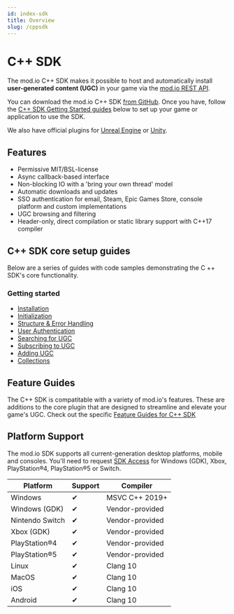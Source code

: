 ```yaml
---
id: index-sdk
title: Overview
slug: /cppsdk
---
```


# C++ SDK

The mod.io C++ SDK makes it possible to host and automatically install **user-generated content (UGC)** in your game via the [mod.io REST API](/restapi).

<div className="simplecard-grid">

  <SimpleCard
    shadow="tl"
    title="Core SDK"
    image="/img/icon_modio.svg"
    text="Facilitates core mod.io service functionality, such as authentication, filtering and subscription management."
    moreLink="/cppsdk/installation/"
  />
    <SimpleCard
    shadow="tl"
    title="Features"
    image="/img/icon_tui.svg"
    text="Explore a variety of customizable offerings that work alongside the UE Plugin to enhance UGC in your game."
    moreLink="/features/"
  />
</div>

You can download the mod.io C++ SDK [from GitHub](https://github.com/modio/modio-sdk). Once you have, follow the [C++ SDK Getting Started guides](/cppsdk/#c-sdk-core-setup-guides) below to set up your game or application to use the SDK. 

We also have official plugins for [Unreal Engine](/unreal/) or [Unity](/unity/).

## Features

* Permissive MIT/BSL-license
* Async callback-based interface
* Non-blocking IO with a 'bring your own thread' model
* Automatic downloads and updates
* SSO authentication for email, Steam, Epic Games Store, console platform and custom implementations
* UGC browsing and filtering
* Header-only, direct compilation or static library support with C++17 compiler

## C++ SDK core setup guides

Below are a series of guides with code samples demonstrating the C ++ SDK's core functionality.

### Getting started

* [Installation](/cppsdk/installation/)
* [Initialization](/cppsdk/initialization/)
* [Structure & Error Handling](/cppsdk/structure/)
* [User Authentication](/cppsdk/user-authentication/)
* [Searching for UGC](/cppsdk/searching-ugc/)
* [Subscribing to UGC](/cppsdk/subscribing/)
* [Adding UGC](/cppsdk/adding-ugc/)
* [Collections](/cppsdk/collections/)

## Feature Guides

The C++ SDK is compatitable with a variety of mod.io's features. These are additions to the core plugin that are designed to streamline and elevate your game's UGC. Check out the specific [Feature Guides for C++ SDK](/cppsdk/feature-guides) 

## Platform Support

The mod.io SDK supports all current-generation desktop platforms, mobile and consoles. You'll need to request [SDK Access](/platforms/console-sdks/) for Windows (GDK), Xbox, PlayStation®4, PlayStation®5 or Switch.

| Platform | Support | Compiler |
| --- | --- | --- |
| Windows | ✔ | MSVC C++ 2019+ |
| Windows (GDK) | ✔ | Vendor-provided |
| Nintendo Switch | ✔ | Vendor-provided |
| Xbox (GDK) | ✔ | Vendor-provided |
| PlayStation®4 | ✔ | Vendor-provided |
| PlayStation®5 | ✔ | Vendor-provided |
| Linux | ✔ | Clang 10 |
| MacOS | ✔ | Clang 10 |
| iOS   | ✔ | Clang 10 |
| Android   | ✔ | Clang 10 |